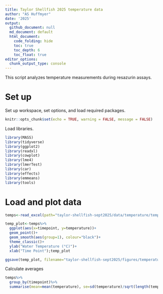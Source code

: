 ```yaml
---
title: Taylor Shellfish 2025 temperature data 
author: "AS Huffmyer"
date: '2025'
output:
  github_document: null
  md_document: default
  html_document:
    code_folding: hide
    toc: true
    toc_depth: 6
    toc_float: true
editor_options: 
  chunk_output_type: console
---
```


This script analyzes temperature measurements during resazurin assays.     

# Set up 

Set up workspace, set options, and load required packages.    
```r
knitr::opts_chunk$set(echo = TRUE, warning = FALSE, message = FALSE)
```

Load libraries. 
```r
library(MASS) 
library(tidyverse)
library(ggplot2)
library(readxl)
library(cowplot)
library(lme4)
library(lmerTest)
library(car)
library(effects)
library(emmeans)
library(tools)
```

# Load and plot data 

```r
temps<-read_excel(path="taylor-shellfish-sept2025/data/temperature/temperature.xlsx")%>%mutate(date=as.character(date))

temp_plot<-temps%>%
  ggplot(aes(x=timepoint, y=temperature))+
  geom_point()+
  geom_smooth(aes(group=1), colour="black")+
  theme_classic()+
  ylab("Water Temperature (°C)")+
  xlab("Time Point");temp_plot

ggsave(temp_plot, filename="taylor-shellfish-sept2025/figures/temperature_plot_wells.png", width=4, height=4)
```

Calculate averages

```r
temps%>%
  group_by(timepoint)%>%
  summarise(mean=mean(temperature), se=sd(temperature)/sqrt(length(temperature)))
```





